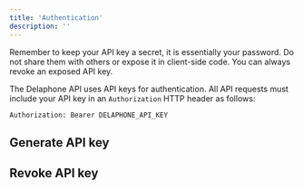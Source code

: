 ```yaml
---
title: 'Authentication'
description: ''
---
```


<Warning>
    Remember to keep your API key a secret, it is essentially your password. Do not share them with others or expose it in client-side code.
    You can always revoke an exposed API key.
</Warning>

The Delaphone API uses API keys for authentication. All API requests must include your API key in an `Authorization` HTTP header as follows:

`Authorization: Bearer DELAPHONE_API_KEY`



## Generate API key

## Revoke API key

